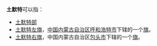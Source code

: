 '''土默特'''可以指：

* [[土默特部|土默特部]]
* [[土默特左旗|土默特左旗]]，[[中国|中国]][[内蒙古自治区|内蒙古自治区]][[呼和浩特市|呼和浩特市]]下辖的一个[[旗|旗]]。
* [[土默特右旗|土默特右旗]]，中国内蒙古自治区[[包头市|包头市]]下辖的一个[[旗|旗]]。

{{disambig|Cat=三字中国地名消歧义}}